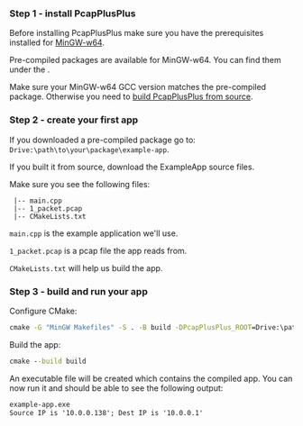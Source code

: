 
### Step 1 - install PcapPlusPlus

Before installing PcapPlusPlus make sure you have the prerequisites installed for [MinGW-w64](./install/mingw#prerequisites).

Pre-compiled packages are available for MinGW-w64. You can find them under the <ReleaseLink/>.

Make sure your MinGW-w64 GCC version matches the pre-compiled package. Otherwise you need to [build PcapPlusPlus from source](./install/mingw).

### Step 2 - create your first app

If you downloaded a pre-compiled package go to: `Drive:\path\to\your\package\example-app`.

If you built it from source, download the <CodeLink relativePath="/Examples/ExampleApp">ExampleApp</CodeLink> source files.

Make sure you see the following files:

```shell
 |-- main.cpp
 |-- 1_packet.pcap
 |-- CMakeLists.txt
```

`main.cpp` is the example application we'll use.

`1_packet.pcap` is a pcap file the app reads from.

`CMakeLists.txt` will help us build the app.

### Step 3 - build and run your app

Configure CMake:

```cmd
cmake -G "MinGW Makefiles" -S . -B build -DPcapPlusPlus_ROOT=Drive:\path\to\your\package -DPCAP_ROOT=Drive:\path\to\npcap-sdk -DPacket_ROOT=Drive:\path\to\npcap-sdk
```

Build the app:

```cmd
cmake --build build
```

An executable file will be created which contains the compiled app. You can now run it and should be able to see the following output:

```cmd
example-app.exe
Source IP is '10.0.0.138'; Dest IP is '10.0.0.1'
```
